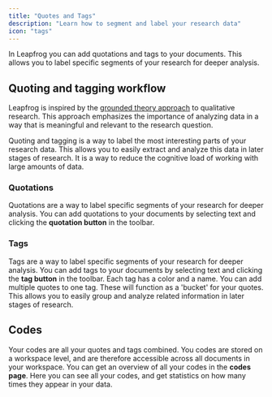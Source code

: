 ```yaml
---
title: "Quotes and Tags"
description: "Learn how to segment and label your research data"
icon: "tags"
---
```


In Leapfrog you can add quotations and tags to your documents. This allows you to label specific segments of your research for deeper analysis.

## Quoting and tagging workflow

Leapfrog is inspired by the [grounded theory approach](https://en.wikipedia.org/wiki/Grounded_theory) to qualitative research. This approach emphasizes the importance of analyzing data in a way that is meaningful and relevant to the research question.

Quoting and tagging is a way to label the most interesting parts of your research data. This allows you to easily extract and analyze this data in later stages of research. It is a way to reduce the cognitive load of working with large amounts of data.

### Quotations

Quotations are a way to label specific segments of your research for deeper analysis. You can add quotations to your documents by selecting text and clicking the **quotation button** in the toolbar.

### Tags

Tags are a way to label specific segments of your research for deeper analysis. You can add tags to your documents by selecting text and clicking the **tag button** in the toolbar. Each tag has a color and a name. You can add multiple quotes to one tag. These will function as a 'bucket' for your quotes. This allows you to easily group and analyze related information in later stages of research.

## Codes

Your codes are all your quotes and tags combined. You codes are stored on a workspace level, and are therefore accessible across all documents in your workspace. You can get an overview of all your codes in the **codes page**. Here you can see all your codes, and get statistics on how many times they appear in your data.
